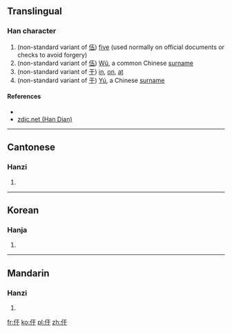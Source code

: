 ==Translingual==

===Han character===
{{Han char|rn=9|rad=人|as=03|sn=5|four=|canj=人一木 (OMD)|ids=⿰[[亻]][[于]]}}

# (non-standard variant of [[伍]]) [[five]] (used normally on official documents or checks to avoid forgery)
# (non-standard variant of [[伍]]) [[wǔ|Wǔ]], a common Chinese [[surname]]
# (non-standard variant of [[于]]) [[in]], [[on]], [[at]]
# (non-standard variant of [[于]]) [[yú|Yú]], a Chinese [[surname]]

====References====
* {{Han ref|kx=0094.051|dkj=|dj=|hdz=|uh=3435|ud=13365|bh=|bd=}}
*[http://www.zdic.net/zd/zi2/ZdicE3Zdic90ZdicB5.htm zdic.net (Han Dian)]

----

==Cantonese==

===Hanzi===
{{yue-hanzi|jyut=[[ng5]] (伍), [[yu1]] (于)|y=ng5, yu1}}

# {{defn|lang=yue|sort=人03}}

----

==Korean==

===Hanja===
{{ko-hanja|hangeul=유|rv=yu|mr=yu|y=yu|eumhun=선비|ehrv=seonbi|ehmr=sŏnbi|ehy=senpi}}

# {{defn|lang=ko|sort=人03}}

----

==Mandarin==

===Hanzi===
{{cmn-hanzi|pin=[[wǔ]] ([[wu3]]), [[yú]] ([[yu2]])|wg=wu<sup>3</sup>, yü<sup>2</sup>}}

# {{defn|lang=cmn|sort=人03}}

[[fr:㐵]]
[[ko:㐵]]
[[pl:㐵]]
[[zh:㐵]]